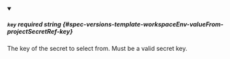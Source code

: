 
<details className="config-field" data-expandable="false" open>
<summary>

##### `key` <span className="config-field-required" data-required="true">required</span> <span className="config-field-type">string</span> <span className="config-field-default"></span> <span className="config-field-enum"></span> {#spec-versions-template-workspaceEnv-valueFrom-projectSecretRef-key}

The key of the secret to select from.  Must be a valid secret key.

</summary>



</details>
